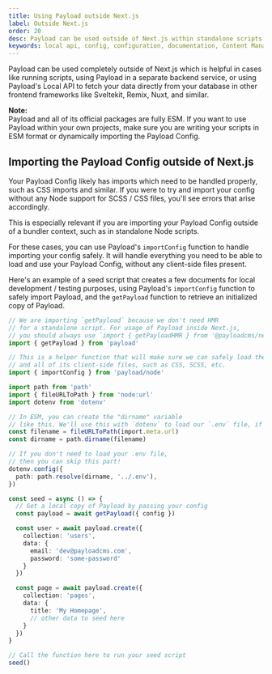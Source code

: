 ```yaml
---
title: Using Payload outside Next.js
label: Outside Next.js
order: 20
desc: Payload can be used outside of Next.js within standalone scripts or in other frameworks like Remix, Sveltekit, Nuxt, and similar.
keywords: local api, config, configuration, documentation, Content Management System, cms, headless, javascript, node, react, express
---
```


Payload can be used completely outside of Next.js which is helpful in cases like running scripts, using Payload in a separate backend service, or using Payload's Local API to fetch your data directly from your database in other frontend frameworks like Sveltekit, Remix, Nuxt, and similar.

<Banner>
  <strong>Note:</strong>
  <br/>
  Payload and all of its official packages are fully ESM. If you want to use Payload within your own projects, make sure you are writing your scripts in ESM format or dynamically importing the Payload Config.
</Banner>

## Importing the Payload Config outside of Next.js

Your Payload Config likely has imports which need to be handled properly, such as CSS imports and similar. If you were to try and import your config without any Node support for SCSS / CSS files, you'll see errors that arise accordingly.

This is especially relevant if you are importing your Payload Config outside of a bundler context, such as in standalone Node scripts.

For these cases, you can use Payload's `importConfig` function to handle importing your config safely. It will handle everything you need to be able to load and use your Payload Config, without any client-side files present.

Here's an example of a seed script that creates a few documents for local development / testing purposes, using Payload's `importConfig` function to safely import Payload, and the `getPayload` function to retrieve an initialized copy of Payload.

```ts
// We are importing `getPayload` because we don't need HMR
// for a standalone script. For usage of Payload inside Next.js,
// you should always use `import { getPayloadHMR } from '@payloadcms/next/utilities'` instead.
import { getPayload } from 'payload'

// This is a helper function that will make sure we can safely load the Payload Config
// and all of its client-side files, such as CSS, SCSS, etc.
import { importConfig } from 'payload/node'

import path from 'path'
import { fileURLToPath } from 'node:url'
import dotenv from 'dotenv'

// In ESM, you can create the "dirname" variable
// like this. We'll use this with `dotenv` to load our `.env` file, if necessary.
const filename = fileURLToPath(import.meta.url)
const dirname = path.dirname(filename)

// If you don't need to load your .env file,
// then you can skip this part!
dotenv.config({
  path: path.resolve(dirname, '../.env'),
})

const seed = async () => {
  // Get a local copy of Payload by passing your config
  const payload = await getPayload({ config })

  const user = await payload.create({
    collection: 'users',
    data: {
      email: 'dev@payloadcms.com',
      password: 'some-password'
    }
  })

  const page = await payload.create({
    collection: 'pages',
    data: {
      title: 'My Homepage',
      // other data to seed here
    }
  })
}

// Call the function here to run your seed script
seed()

```
